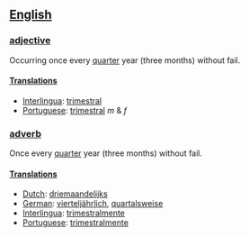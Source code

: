 ==[[English]]==

===[[adjective]]===
Occurring once every [[quarter]] year (three months) without fail.

====[[Translation]]s====
*[[Interlingua]]: [[trimestral]]
*[[Portuguese]]: [[trimestral]] ''m'' & ''f''

===[[adverb]]===
Once every [[quarter]] year (three months) without fail.

====[[Translation]]s====
*[[Dutch]]: [[driemaandelijks]]
*[[German]]: [[vierteljährlich]], [[quartalsweise]]
*[[Interlingua]]: [[trimestralmente]]
*[[Portuguese]]: [[trimestralmente]]